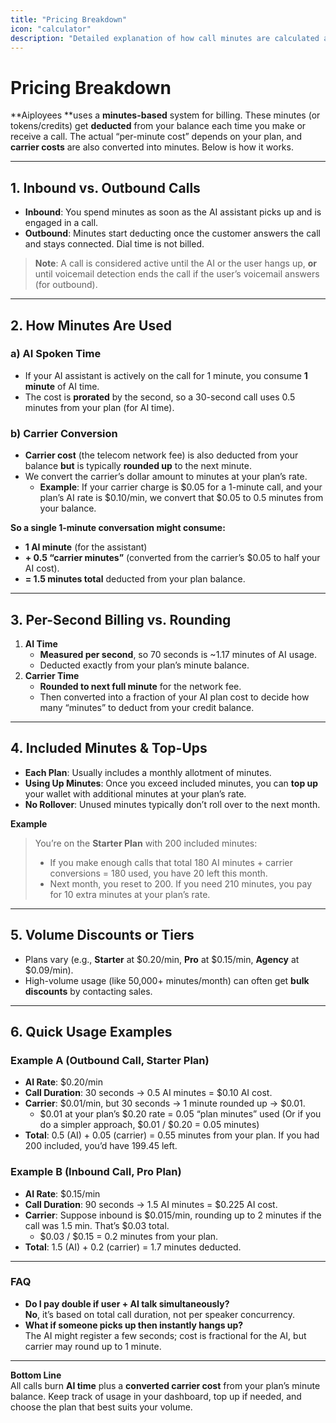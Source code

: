 ```yaml
---
title: "Pricing Breakdown"
icon: "calculator"
description: "Detailed explanation of how call minutes are calculated and billed"
---
```


# Pricing Breakdown

**Aiployees **uses a **minutes-based** system for billing. These minutes (or tokens/credits) get **deducted** from your balance each time you make or receive a call. The actual “per-minute cost” depends on your plan, and **carrier costs** are also converted into minutes. Below is how it works.

---

## 1. Inbound vs. Outbound Calls

- **Inbound**: You spend minutes as soon as the AI assistant picks up and is engaged in a call.
- **Outbound**: Minutes start deducting once the customer answers the call and stays connected. Dial time is not billed.

> **Note**: A call is considered active until the AI or the user hangs up, **or** until voicemail detection ends the call if the user’s voicemail answers (for outbound).

---

## 2. How Minutes Are Used

### a) AI Spoken Time

- If your AI assistant is actively on the call for 1 minute, you consume **1 minute** of AI time.
- The cost is **prorated** by the second, so a 30-second call uses 0.5 minutes from your plan (for AI time).

### b) Carrier Conversion

- **Carrier cost** (the telecom network fee) is also deducted from your balance **but** is typically **rounded up** to the next minute.
- We convert the carrier’s dollar amount to minutes at your plan’s rate.
  - **Example**: If your carrier charge is $0.05 for a 1-minute call, and your plan’s AI rate is $0.10/min, we convert that $0.05 to 0.5 minutes from your balance.

**So a single 1-minute conversation might consume:**

- **1 AI minute** (for the assistant)
- **\+ 0.5 “carrier minutes”** (converted from the carrier’s $0.05 to half your AI cost).
- **= 1.5 minutes total** deducted from your plan balance.

---

## 3. Per-Second Billing vs. Rounding

1. **AI Time**
   - **Measured per second**, so 70 seconds is ~1.17 minutes of AI usage.
   - Deducted exactly from your plan’s minute balance.
2. **Carrier Time**
   - **Rounded to next full minute** for the network fee.
   - Then converted into a fraction of your AI plan cost to decide how many “minutes” to deduct from your credit balance.

---

## 4. Included Minutes & Top-Ups

- **Each Plan**: Usually includes a monthly allotment of minutes.
- **Using Up Minutes**: Once you exceed included minutes, you can **top up** your wallet with additional minutes at your plan’s rate.
- **No Rollover**: Unused minutes typically don’t roll over to the next month.

**Example**

> You’re on the **Starter Plan** with 200 included minutes:
>
> - If you make enough calls that total 180 AI minutes \+ carrier conversions = 180 used, you have 20 left this month.
> - Next month, you reset to 200. If you need 210 minutes, you pay for 10 extra minutes at your plan’s rate.

---

## 5. Volume Discounts or Tiers

- Plans vary (e.g., **Starter** at $0.20/min, **Pro** at $0.15/min, **Agency** at $0.09/min).
- High-volume usage (like 50,000\+ minutes/month) can often get **bulk discounts** by contacting sales.

---

## 6. Quick Usage Examples

### Example A (Outbound Call, Starter Plan)

- **AI Rate**: $0.20/min
- **Call Duration**: 30 seconds → 0.5 AI minutes = $0.10 AI cost.
- **Carrier**: $0.01/min, but 30 seconds → 1 minute rounded up → $0.01.
  - $0.01 at your plan’s $0.20 rate = 0.05 “plan minutes” used (Or if you do a simpler approach, $0.01 / $0.20 = 0.05 minutes)
- **Total**: 0.5 (AI) \+ 0.05 (carrier) = 0.55 minutes from your plan. If you had 200 included, you’d have 199.45 left.

### Example B (Inbound Call, Pro Plan)

- **AI Rate**: $0.15/min
- **Call Duration**: 90 seconds → 1.5 AI minutes = $0.225 AI cost.
- **Carrier**: Suppose inbound is $0.015/min, rounding up to 2 minutes if the call was 1.5 min. That’s $0.03 total.
  - $0.03 / $0.15 = 0.2 minutes from your plan.
- **Total**: 1.5 (AI) \+ 0.2 (carrier) = 1.7 minutes deducted.

---

### FAQ

- **Do I pay double if user \+ AI talk simultaneously?**\
  **No**, it’s based on total call duration, not per speaker concurrency.
- **What if someone picks up then instantly hangs up?**\
  The AI might register a few seconds; cost is fractional for the AI, but carrier may round up to 1 minute.

---

**Bottom Line**\
All calls burn **AI time** plus a **converted carrier cost** from your plan’s minute balance. Keep track of usage in your dashboard, top up if needed, and choose the plan that best suits your volume.
